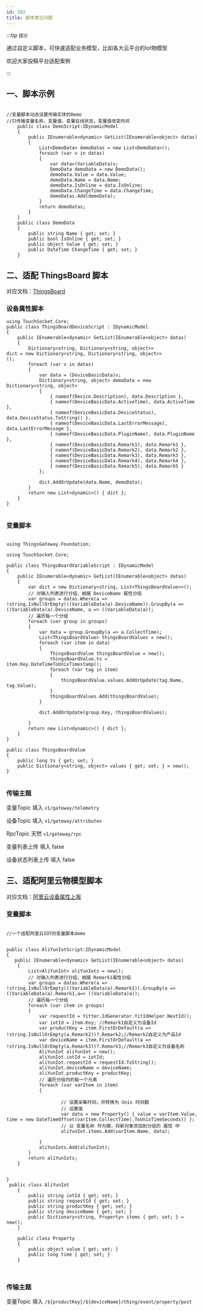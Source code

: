 ```yaml
---
id: 502
title: 脚本常见问题
---
```



:::tip `提示`

通过自定义脚本，可快速适配业务模型，比如各大云平台的Iot物模型

欢迎大家投稿平台适配案例

:::

## 一、脚本示例

```

//变量脚本动态设置传输实体的Demo
//只传输变量名称，变量值，变量在线状态，变量值改变时间
    public class DemoScript:IDynamicModel
    {
        public IEnumerable<dynamic> GetList(IEnumerable<object> datas)
        {
            List<DemoData> demoDatas = new List<DemoData>();
            foreach (var v in datas)
            {
                var data=(VariableData)v;
                DemoData demoData = new DemoData();
                demoData.Value = data.Value;
                demoData.Name = data.Name;
                demoData.IsOnline = data.IsOnline;
                demoData.ChangeTime = data.ChangeTime;
                demoDatas.Add(demoData);
            }
            return demoDatas;
        }
    }
    public class DemoData
    {
        public string Name { get; set; }
        public bool IsOnline { get; set; }
        public object Value { get; set; }
        public DateTime ChangeTime { get; set; }
    }

```


## 二、适配 ThingsBoard 脚本


对应文档：[ThingsBoard](https://thingsboard.io/docs/reference/gateway-mqtt-api/)



### 设备属性脚本

```
using TouchSocket.Core;
public class ThingsBoardDeviceScript : IDynamicModel
{
    public IEnumerable<dynamic> GetList(IEnumerable<object> datas)
    {
        Dictionary<string, Dictionary<string, object>>
dict = new Dictionary<string, Dictionary<string, object>>
();
        foreach (var v in datas)
        {
            var data = (DeviceBasicData)v;
            Dictionary<string, object> demoData = new Dictionary<string, object>
            {
                { nameof(Device.Description), data.Description },
                { nameof(DeviceBasicData.ActiveTime), data.ActiveTime },
                { nameof(DeviceBasicData.DeviceStatus), data.DeviceStatus.ToString() },
                { nameof(DeviceBasicData.LastErrorMessage), data.LastErrorMessage },
                { nameof(DeviceBasicData.PluginName), data.PluginName },
                { nameof(DeviceBasicData.Remark1), data.Remark1 },
                { nameof(DeviceBasicData.Remark2), data.Remark2 },
                { nameof(DeviceBasicData.Remark3), data.Remark3 },
                { nameof(DeviceBasicData.Remark4), data.Remark4 },
                { nameof(DeviceBasicData.Remark5), data.Remark5 }
            };

            dict.AddOrUpdate(data.Name, demoData);
        }
        return new List<dynamic>() { dict };
    }
}


```


### 变量脚本
```

using ThingsGateway.Foundation;

using TouchSocket.Core;

public class ThingsBoardVariableScript : IDynamicModel
{
    public IEnumerable<dynamic> GetList(IEnumerable<object> datas)
    {
        var dict = new Dictionary<string, List<ThingsBoardValue>>();
        // 对输入列表进行分组，根据 DeviceName 属性分组
        var groups = datas.Where(a => !string.IsNullOrEmpty(((VariableData)a).DeviceName)).GroupBy(a => ((VariableData)a).DeviceName, a => ((VariableData)a));
        // 遍历每一个分组
        foreach (var group in groups)
        {
            var data = group.GroupBy(a => a.CollectTime);
            List<ThingsBoardValue> thingsBoardValues = new();
            foreach (var item in data)
            {
                ThingsBoardValue thingsBoardValue = new();
                thingsBoardValue.ts = item.Key.DateTimeToUnixTimestamp();
                foreach (var tag in item)
                {
                    thingsBoardValue.values.AddOrUpdate(tag.Name, tag.Value);
                }
                thingsBoardValues.Add(thingsBoardValue);
            }

            dict.AddOrUpdate(group.Key, thingsBoardValues);

        }
        return new List<dynamic>() { dict };
    }
}

public class ThingsBoardValue
{
    public long ts { get; set; }
    public Dictionary<string, object> values { get; set; } = new();
}


```
### 传输主题

变量Topic 填入 `v1/gateway/telemetry`

设备Topic 填入 `v1/gateway/attributes`

RpcTopic 天然 `v1/gateway/rpc`

变量列表上传 填入 false

设备状态列表上传 填入 false


## 三、适配阿里云物模型脚本


对应文档：[阿里云设备属性上报](https://help.aliyun.com/zh/iot/user-guide/data-formats?spm=a2c4g.11186623.0.i17#section-jrb-lrl-b2b)



### 变量脚本
```

//一个适配阿里云IOT的变量脚本demo


public class AliYunIotScript:IDynamicModel
{
   public IEnumerable<dynamic> GetList(IEnumerable<object> datas)
    {
        List<AliYunIot> aliYunIots = new();
        // 对输入列表进行分组，根据 Remark1属性分组
        var groups = datas.Where(a => !string.IsNullOrEmpty(((VariableData)a).Remark1)).GroupBy(a => ((VariableData)a).Remark1,a=> ((VariableData)a));
        // 遍历每一个分组
        foreach (var item in groups)
        {
            var requestId = Yitter.IdGenerator.YitIdHelper.NextId();
            var iotId = item.Key; //Remark1自定义为设备Id
            var productKey = item.FirstOrDefault(a => !string.IsNullOrEmpty(a.Remark2))?.Remark2;//Remark2自定义为产品Id
            var deviceName = item.FirstOrDefault(a => !string.IsNullOrEmpty(a.Remark3))?.Remark3;//Remark3自定义为设备名称
            AliYunIot aliYunIot = new();
            aliYunIot.iotId = iotId;
            aliYunIot.requestId = requestId.ToString();
            aliYunIot.deviceName = deviceName;
            aliYunIot.productKey = productKey;
            // 遍历分组内的每一个元素
            foreach (var varItem in item)
            {

                    // 设置采集时间，并转换为 Unix 时间戳
                    // 设置值
                    var data = new Property() { value = varItem.Value, time = new DateTimeOffset(varItem.CollectTime).ToUnixTimeSeconds() };
                    // 以 变量名称 作为键，将新对象添加到分组的 属性 中
                    aliYunIot.items.Add(varItem.Name, data);
 
            }
            aliYunIots.Add(aliYunIot);
        }
        return aliYunIots;
    }

   
}
 public class AliYunIot
    {
        public string iotId { get; set; }
        public string requestId { get; set; }
        public string productKey { get; set; }
        public string deviceName { get; set; }
        public Dictionary<string, Property> items { get; set; } = new();
    }

    public class Property
    {
        public object value { get; set; }
        public long time { get; set; }
    }



```


### 传输主题

变量Topic 填入 `/${productKey}/${deviceName}/thing/event/property/post`
